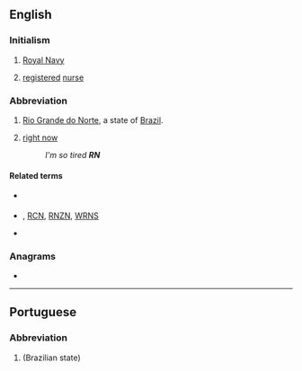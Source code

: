 {{also|rn|Rn}}
==English==

===Initialism===
{{rfc-header|Initialism}}
{{head|en|initialism}}

# {{lb|en|UK|military|nautical}} [[Royal Navy]]
# {{lb|en|medicine}} [[registered]] [[nurse]]

===Abbreviation===
{{rfc-header|Abbreviation}}
{{head|en|abbreviation}}

# [[Rio Grande do Norte]], a state of [[Brazil]].
# {{lb|en|internet|text messaging}} [[right now]]
#: ''I'm so tired '''RN'''''

====Related terms====
* {{sense|UK military}} {{l|en|RAF}}
* {{sense|UK military}} {{l|en|RAN}}, [[RCN]], [[RNZN]], [[WRNS]]
* {{sense|medecine}} {{l|en|LPN}}

===Anagrams===
* {{anagrams|en|NR|nr}}

----

==Portuguese==

===Abbreviation===
{{rfc-header|Abbreviation}}
{{head|pt|abbreviation}}

# {{abbreviation of|Rio Grande do Norte|lang=pt}} (Brazilian state)